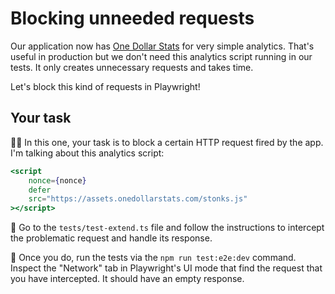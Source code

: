 # Blocking unneeded requests

Our application now has [One Dollar Stats](https://onedollarstats.com/) for very simple analytics. That's useful in production but we don't need this analytics script running in our tests. It only creates unnecessary requests and takes time.

Let's block this kind of requests in Playwright!

## Your task

👨‍💼 In this one, your task is to block a certain HTTP request fired by the app. I'm talking about this analytics script:

```jsx
<script
	nonce={nonce}
	defer
	src="https://assets.onedollarstats.com/stonks.js"
></script>
```

🐨 Go to the <InlineFile name="./tests/test-extend.ts">`tests/test-extend.ts`</InlineFile> file and follow the instructions to intercept the problematic request and handle its response.

🐨 Once you do, run the tests via the `npm run test:e2e:dev` command. Inspect the "Network" tab in Playwright's UI mode that find the request that you have intercepted. It should have an empty response.
